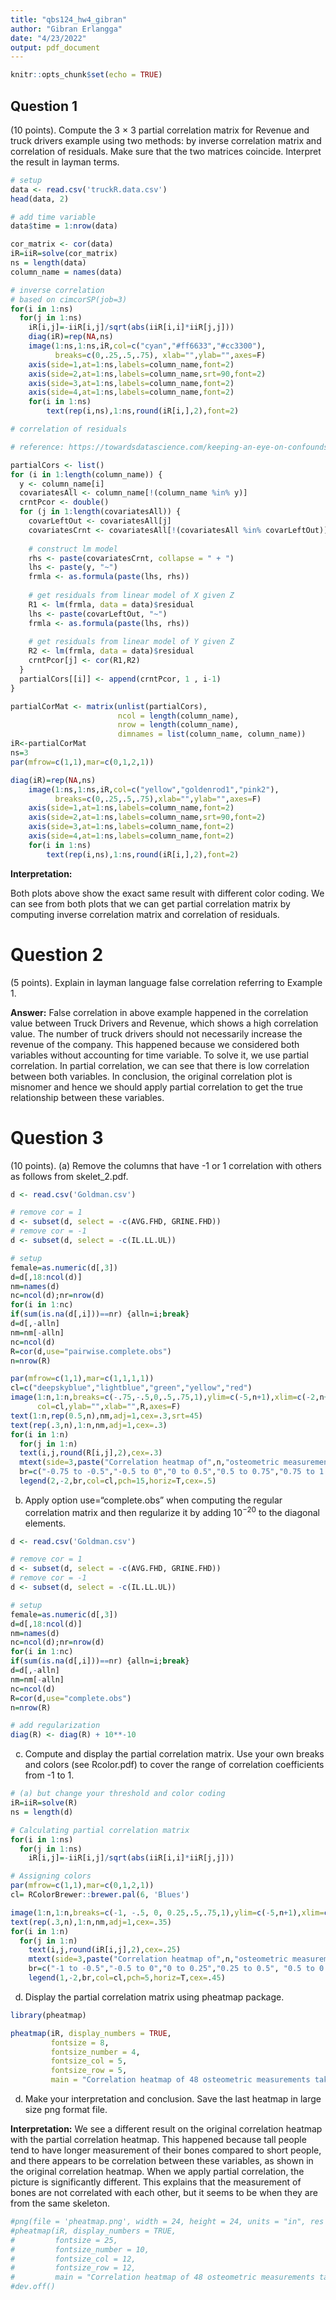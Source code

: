 ```yaml
---
title: "qbs124_hw4_gibran"
author: "Gibran Erlangga"
date: "4/23/2022"
output: pdf_document
---
```


```r
knitr::opts_chunk$set(echo = TRUE)
```

## Question 1
(10 points). Compute the 3 × 3 partial correlation matrix for Revenue and truck drivers example using two methods: by inverse correlation matrix and correlation of residuals. Make sure that the two matrices coincide. Interpret the result in layman terms.
``` r
# setup
data <- read.csv('truckR.data.csv')
head(data, 2)

# add time variable
data$time = 1:nrow(data)

cor_matrix <- cor(data)
iR=iiR=solve(cor_matrix)
ns = length(data)
column_name = names(data)
```

``` r
# inverse correlation
# based on cimcorSP(job=3)
for(i in 1:ns)
  for(j in 1:ns)
    iR[i,j]=-iiR[i,j]/sqrt(abs(iiR[i,i]*iiR[j,j]))
    diag(iR)=rep(NA,ns)
    image(1:ns,1:ns,iR,col=c("cyan","#ff6633","#cc3300"),
          breaks=c(0,.25,.5,.75), xlab="",ylab="",axes=F)
    axis(side=1,at=1:ns,labels=column_name,font=2)
    axis(side=2,at=1:ns,labels=column_name,srt=90,font=2)
    axis(side=3,at=1:ns,labels=column_name,font=2)
    axis(side=4,at=1:ns,labels=column_name,font=2)
    for(i in 1:ns)
    	text(rep(i,ns),1:ns,round(iR[i,],2),font=2)
```
``` r
# correlation of residuals

# reference: https://towardsdatascience.com/keeping-an-eye-on-confounds-a-walk-through-for-calculating-a-partial-correlation-matrix-2ac6b831c5b6

partialCors <- list()
for (i in 1:length(column_name)) {
  y <- column_name[i]
  covariatesAll <- column_name[!(column_name %in% y)]
  crntPcor <- double()
  for (j in 1:length(covariatesAll)) {
    covarLeftOut <- covariatesAll[j]
    covariatesCrnt <- covariatesAll[!(covariatesAll %in% covarLeftOut)]
    
    # construct lm model
    rhs <- paste(covariatesCrnt, collapse = " + ")
    lhs <- paste(y, "~")
    frmla <- as.formula(paste(lhs, rhs))
    
    # get residuals from linear model of X given Z
    R1 <- lm(frmla, data = data)$residual
    lhs <- paste(covarLeftOut, "~")
    frmla <- as.formula(paste(lhs, rhs))
    
    # get residuals from linear model of Y given Z
    R2 <- lm(frmla, data = data)$residual
    crntPcor[j] <- cor(R1,R2)
  }  
  partialCors[[i]] <- append(crntPcor, 1 , i-1)
}

partialCorMat <- matrix(unlist(partialCors), 
                        ncol = length(column_name), 
                        nrow = length(column_name), 
                        dimnames = list(column_name, column_name))
iR<-partialCorMat
ns=3
par(mfrow=c(1,1),mar=c(0,1,2,1))

diag(iR)=rep(NA,ns)
    image(1:ns,1:ns,iR,col=c("yellow","goldenrod1","pink2"),
          breaks=c(0,.25,.5,.75),xlab="",ylab="",axes=F)
    axis(side=1,at=1:ns,labels=column_name,font=2)
    axis(side=2,at=1:ns,labels=column_name,srt=90,font=2)
    axis(side=3,at=1:ns,labels=column_name,font=2)
    axis(side=4,at=1:ns,labels=column_name,font=2)
    for(i in 1:ns)
        text(rep(i,ns),1:ns,round(iR[i,],2),font=2)
```

**Interpretation:** 

Both plots above show the exact same result with different color coding. We can see from both plots that we can get partial correlation matrix by computing inverse correlation matrix and correlation of residuals.

# Question 2
(5 points). Explain in layman language false correlation referring to Example 1.

**Answer:**
False correlation in above example happened in the correlation value between Truck Drivers and Revenue, which shows a high correlation value. The number of truck drivers should not necessarily increase the revenue of the company. This happened because we considered both variables without accounting for time variable. To solve it, we use partial correlation. In partial correlation, we can see that there is low correlation between both variables. In conclusion, the original correlation plot is misnomer and hence we should apply partial correlation to get the true relationship between these variables.

# Question 3
(10 points). (a) Remove the columns that have -1 or 1 correlation with others as follows from skelet_2.pdf. 
``` r
d <- read.csv('Goldman.csv')

# remove cor = 1
d <- subset(d, select = -c(AVG.FHD, GRINE.FHD))
# remove cor = -1
d <- subset(d, select = -c(IL.LL.UL))

# setup 
female=as.numeric(d[,3])
d=d[,18:ncol(d)]
nm=names(d)
nc=ncol(d);nr=nrow(d)	
for(i in 1:nc)
if(sum(is.na(d[,i]))==nr) {alln=i;break}
d=d[,-alln]
nm=nm[-alln]
nc=ncol(d)
R=cor(d,use="pairwise.complete.obs")
n=nrow(R)

par(mfrow=c(1,1),mar=c(1,1,1,1))
cl=c("deepskyblue","lightblue","green","yellow","red")
image(1:n,1:n,breaks=c(-.75,-.5,0,.5,.75,1),ylim=c(-5,n+1),xlim=c(-2,n+.5),
      col=cl,ylab="",xlab="",R,axes=F)	
text(1:n,rep(0.5,n),nm,adj=1,cex=.3,srt=45)
text(rep(.3,n),1:n,nm,adj=1,cex=.3)
for(i in 1:n)
  for(j in 1:n)
  text(i,j,round(R[i,j],2),cex=.3)
  mtext(side=3,paste("Correlation heatmap of",n,"osteometric measurements taken from 1538 human skeletons"),cex=.75) 
  br=c("-0.75 to -0.5","-0.5 to 0","0 to 0.5","0.5 to 0.75","0.75 to 1.0")
  legend(2,-2,br,col=cl,pch=15,horiz=T,cex=.5)
```

(b) Apply option use="complete.obs" when computing the regular correlation matrix and then regularize it by adding $10^{-20}$ to the diagonal elements. 
``` r
d <- read.csv('Goldman.csv')

# remove cor = 1
d <- subset(d, select = -c(AVG.FHD, GRINE.FHD))
# remove cor = -1
d <- subset(d, select = -c(IL.LL.UL))

# setup 
female=as.numeric(d[,3])
d=d[,18:ncol(d)]
nm=names(d)
nc=ncol(d);nr=nrow(d)	
for(i in 1:nc)
if(sum(is.na(d[,i]))==nr) {alln=i;break}
d=d[,-alln]
nm=nm[-alln]
nc=ncol(d)
R=cor(d,use="complete.obs")
n=nrow(R)

# add regularization
diag(R) <- diag(R) + 10**-10
```

(c) Compute and display the partial correlation matrix. Use your own breaks and colors (see Rcolor.pdf) to cover the range of correlation coefficients from -1 to 1. 
``` r
# (a) but change your threshold and color coding
iR=iiR=solve(R)
ns = length(d)

# Calculating partial correlation matrix
for(i in 1:ns)
  for(j in 1:ns)
    iR[i,j]=-iiR[i,j]/sqrt(abs(iiR[i,i]*iiR[j,j]))

# Assigning colors
par(mfrow=c(1,1),mar=c(0,1,2,1))
cl= RColorBrewer::brewer.pal(6, 'Blues')

image(1:n,1:n,breaks=c(-1, -.5, 0, 0.25,.5,.75,1),ylim=c(-5,n+1),xlim=c(-2,n+.5),col=cl,ylab="",xlab="",R,axes=F)	
text(rep(.3,n),1:n,nm,adj=1,cex=.35)
for(i in 1:n)
  for(j in 1:n)
    text(i,j,round(iR[i,j],2),cex=.25)
    mtext(side=3,paste("Correlation heatmap of",n,"osteometric measurements taken from 1538 human skeletons"),cex=.9)
    br=c("-1 to -0.5","-0.5 to 0","0 to 0.25","0.25 to 0.5", "0.5 to 0.75","0.75 to 1.0") 
    legend(1,-2,br,col=cl,pch=5,horiz=T,cex=.45)
```

(d) Display the partial correlation matrix using pheatmap package. 
``` r
library(pheatmap)

pheatmap(iR, display_numbers = TRUE, 
         fontsize = 8,
         fontsize_number = 4,
         fontsize_col = 5, 
         fontsize_row = 5,
         main = "Correlation heatmap of 48 osteometric measurements taken from 1538 human skeletons")
```

(d) Make your interpretation and conclusion. Save the last heatmap in large size png format file.

**Interpretation:**
We see a different result on the original correlation heatmap with the partial correlation heatmap. This happened because tall people tend to have longer measurement of their bones compared to short people, and there appears to be correlation between these variables, as shown in the original correlation heatmap. When we apply partial correlation, the picture is significantly different. This explains that the measurement of bones are not correlated with each other, but it seems to be when they are from the same skeleton.

``` r
#png(file = 'pheatmap.png', width = 24, height = 24, units = "in", res = 300)
#pheatmap(iR, display_numbers = TRUE, 
#         fontsize = 25,
#         fontsize_number = 10,
#         fontsize_col = 12, 
#         fontsize_row = 12,
#         main = "Correlation heatmap of 48 osteometric measurements taken from 1538 human skeletons")
#dev.off()
```